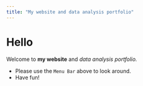 ---
title: "My website and data analysis portfolio"
---

# Hello

Welcome to **my website** and _data analysis portfolio._ 


* Please use the `Menu Bar` above to look around.
* Have fun!
